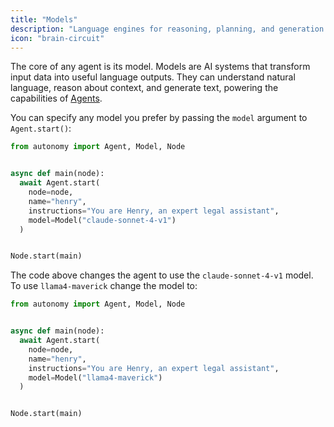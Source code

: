 ```yaml
---
title: "Models"
description: "Language engines for reasoning, planning, and generation."
icon: "brain-circuit"
---
```


The core of any agent is its model. Models are AI systems that transform input data into useful language outputs. They can understand natural language, reason about context, and generate text, powering the capabilities of [Agents](/agents/agents).

You can specify any model you prefer by passing the `model` argument to `Agent.start()`:

<RequestExample>

```python images/main/main.py
from autonomy import Agent, Model, Node


async def main(node):
  await Agent.start(
    node=node,
    name="henry",
    instructions="You are Henry, an expert legal assistant",
    model=Model("claude-sonnet-4-v1")
  )


Node.start(main)
```

</RequestExample>

The code above changes the agent to use the `claude-sonnet-4-v1` model. To use `llama4-maverick` change the model to:

```python images/main/main.py
from autonomy import Agent, Model, Node


async def main(node):
  await Agent.start(
    node=node,
    name="henry",
    instructions="You are Henry, an expert legal assistant",
    model=Model("llama4-maverick")
  )


Node.start(main)
```